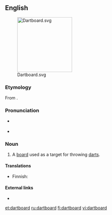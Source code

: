 ==English==
[[File:Dartboard.svg|right|180px]]

===Etymology===
From {{compound|dart|board}}.

===Pronunciation===
* {{a|UK}} {{IPA|/ˈdɑː(ɹ)tbɔː(ɹ)d/}}
* {{audio|en-us-dartboard.ogg|Audio (US)|lang=en}}

===Noun===
{{en-noun}}

# A [[board]] used as a target for throwing [[darts]].

====Translations====
{{trans-top|target for darts}}
* Finnish: {{t|fi|tikkataulu}}
{{trans-mid}}
{{trans-bottom}}

====External links====
* {{pedialite|Darts}}

[[et:dartboard]]
[[ru:dartboard]]
[[fi:dartboard]]
[[vi:dartboard]]